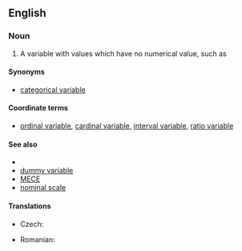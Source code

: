 ==English==

===Noun===
{{en-noun|head=[[nominal]] [[variable]]}}

# {{context|statistics|metrics|lang=en}} A variable with values which have no numerical value, such as 
{{examples-right|examples=<u>Types of leaf arrangement<u><br>opposite, alternate, whorled<br><u>States of matter<u><br>solid, liquid, gas, plasma}}

====Synonyms====
* [[categorical variable]]

====Coordinate terms====
* [[ordinal variable]], [[cardinal variable]], [[interval variable]], [[ratio variable]]

====See also====
*{{pedialite|Levels of measurement}}
* [[dummy variable]]
*[[MECE]]
*[[nominal scale]]

====Translations====
{{trans-top|nominal variable}}
* Czech: {{t|cs|nominální proměnná|f}}
{{trans-mid}}
* Romanian: {{t|ro|variabilă nominală|f}}
{{trans-bottom}}